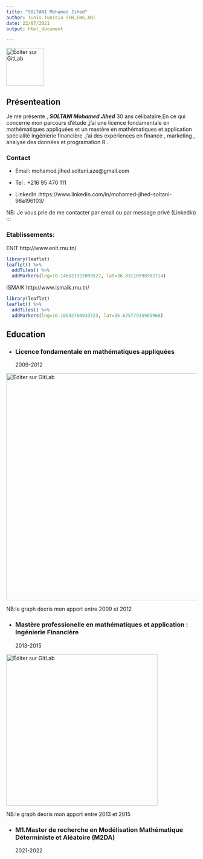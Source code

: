 ```yaml
---
title: "SOLTANI Mohamed Jihed"
author: Tunis.Tunisia (FR,ENG,AR)
date: 22/07/2021
output: html_document

---
```


<img src="/home/mohamed/Images/Image sécurisé/dream 443.jpg" alt="Éditer sur GitLab" width="100px"/>


## Présenteation

Je me présente , ***SOLTANI Mohamed Jihed*** 30 ans célibataire.En ce qui concerne mon parcours
d'étude ,j'ai une licence fondamentale en mathématiques appliquées et un mastère
en mathématiques et application spécialité ingénierie financière .j'ai des expériences en finance , marketing
, analyse des données et programation R .

### Contact

 * Email: mohamed.jihed.soltani.aze@gmail.com

 * Tel : +216 95 470 111

 * LinkedIn :https://www.linkedin.com/in/mohamed-jihed-soltani-98a196103/

NB: Je vous prie de me contacter par email ou par message privé (Linkedin)
:::

### Etablissements:
ENIT
http://www.enit.rnu.tn/
```r
library(leaflet)
leaflet() %>%
  addTiles() %>%
  addMarkers(lng=10.146521322009527, lat=36.83110598962714)

```


ISMAIK
http://www.ismaik.rnu.tn/

```r
library(leaflet)
leaflet() %>%
  addTiles() %>%
  addMarkers(lng=10.10542760933723, lat=35.67577935905966)

```

## Education {data-icon=chalkboard-teacher}

 * ### Licence fondamentale en mathématiques appliquées
2009-2012

<img src="/home/mohamed/Images/Image sécurisé/Rplot02.png" alt="Éditer sur GitLab" width="600px"/>

NB:le graph decris mon apport entre 2009 et 2012



 * ### Mastère professionelle en mathématiques et application : Ingénierie Financière
2013-2015

<img src="/home/mohamed/Images/Image sécurisé/Rplot05.png" alt="Éditer sur GitLab" width="400px"/>

NB:le graph decris mon apport entre 2013 et 2015

 * ### M1.Master de recherche en Modélisation Mathématique Déterministe et Aléatoire (M2DA)
2021-2022



